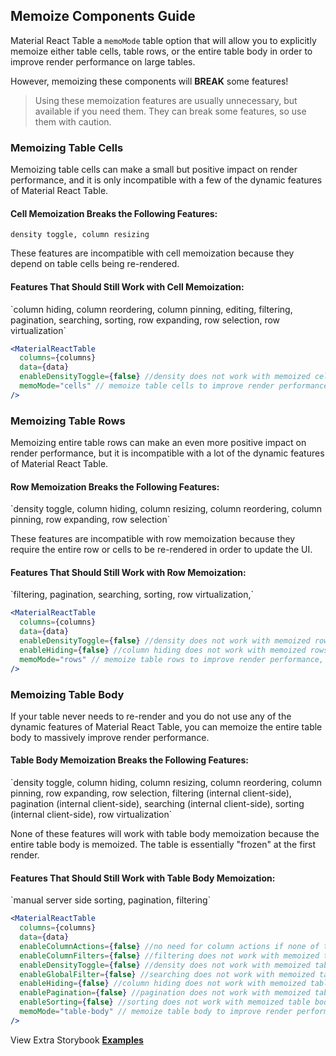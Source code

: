 
<Head>
  <title>{'Memoize Components Guide - Material React Table V2 Docs'}</title>
  <meta
    name="description"
    content="How to memoize certain table components in Material React Table in order to improve render performance."
  />
</Head>

## Memoize Components Guide

Material React Table a `memoMode` table option that will allow you to explicitly memoize either table cells, table rows, or the entire table body in order to improve render performance on large tables.

However, memoizing these components will **BREAK** some features!

> Using these memoization features are usually unnecessary, but available if you need them. They can break some features, so use them with caution.

### Memoizing Table Cells

Memoizing table cells can make a small but positive impact on render performance, and it is only incompatible with a few of the dynamic features of Material React Table.

#### Cell Memoization Breaks the Following Features:

<Box color="warning.main">`density toggle, column resizing`</Box>

These features are incompatible with cell memoization because they depend on table cells being re-rendered.

#### Features That Should Still Work with Cell Memoization:

<Box color="success.main">
  `column hiding, column reordering, column pinning, editing, filtering,
  pagination, searching, sorting, row expanding, row selection, row
  virtualization`
</Box>

```jsx
<MaterialReactTable
  columns={columns}
  data={data}
  enableDensityToggle={false} //density does not work with memoized cells
  memoMode="cells" // memoize table cells to improve render performance, but break some features
/>
```

<MemoizeCellsExample />

### Memoizing Table Rows

Memoizing entire table rows can make an even more positive impact on render performance, but it is incompatible with a lot of the dynamic features of Material React Table.

#### Row Memoization Breaks the Following Features:

<Box color="warning.main">
  `density toggle, column hiding, column resizing, column reordering, column
  pinning, row expanding, row selection`
</Box>

These features are incompatible with row memoization because they require the entire row or cells to be re-rendered in order to update the UI.

#### Features That Should Still Work with Row Memoization:

<Box color="success.main">
  `filtering, pagination, searching, sorting, row virtualization,`
</Box>

```jsx
<MaterialReactTable
  columns={columns}
  data={data}
  enableDensityToggle={false} //density does not work with memoized rows
  enableHiding={false} //column hiding does not work with memoized rows
  memoMode="rows" // memoize table rows to improve render performance, but break a lot of features
/>
```

<MemoizeRowsExample />

### Memoizing Table Body

If your table never needs to re-render and you do not use any of the dynamic features of Material React Table, you can memoize the entire table body to massively improve render performance.

#### Table Body Memoization Breaks the Following Features:

<Box color="warning.main">
  `density toggle, column hiding, column resizing, column reordering, column
  pinning, row expanding, row selection, filtering (internal client-side),
  pagination (internal client-side), searching (internal client-side), sorting
  (internal client-side), row virtualization`
</Box>

None of these features will work with table body memoization because the entire table body is memoized. The table is essentially "frozen" at the first render.

#### Features That Should Still Work with Table Body Memoization:

<Box color="success.main">
  `manual server side sorting, pagination, filtering`
</Box>

```jsx
<MaterialReactTable
  columns={columns}
  data={data}
  enableColumnActions={false} //no need for column actions if none of them are enabled
  enableColumnFilters={false} //filtering does not work with memoized table body
  enableDensityToggle={false} //density does not work with memoized table body
  enableGlobalFilter={false} //searching does not work with memoized table body
  enableHiding={false} //column hiding does not work with memoized table body
  enablePagination={false} //pagination does not work with memoized table body
  enableSorting={false} //sorting does not work with memoized table body
  memoMode="table-body" // memoize table body to improve render performance, but break all features
/>
```

<MemoizeTableBodyExample />

View Extra Storybook **[Examples](https://www.material-react-table.dev/?path=/story/features-memo-mode-examples)**
